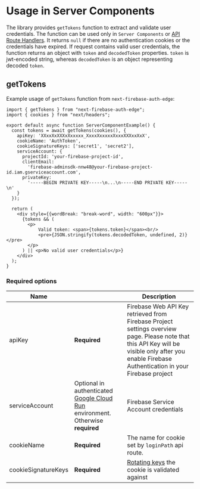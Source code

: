 # Usage in Server Components

The library provides `getTokens` function to extract and validate user credentials. The function can be used only in `Server Components` or [API Route Handlers](/docs/usage/app-router-api-routes). It returns `null` if there are no authentication cookies or the credentials have expired. If request contains valid user credentials, the function returns an object with `token` and `decodedToken` properties. `token` is jwt-encoded string, whereas `decodedToken` is an object representing decoded `token`.

## getTokens

Example usage of `getTokens` function from `next-firebase-auth-edge`:

```tsx
import { getTokens } from "next-firebase-auth-edge";
import { cookies } from "next/headers";

export default async function ServerComponentExample() {
  const tokens = await getTokens(cookies(), {
    apiKey: 'XXxxXxXXXxXxxxxx_XxxxXxxxxxXxxxXXXxxXxX',
    cookieName: 'AuthToken',
    cookieSignatureKeys: ['secret1', 'secret2'],
    serviceAccount: {
      projectId: 'your-firebase-project-id',
      clientEmail:
        'firebase-adminsdk-nnw48@your-firebase-project-id.iam.gserviceaccount.com',
      privateKey:
        '-----BEGIN PRIVATE KEY-----\n...\n-----END PRIVATE KEY-----\n'
    }
  });

  return (
    <div style={{wordBreak: "break-word", width: "600px"}}>
      {tokens && (
        <p>
            Valid token: <span>{tokens.token}</span><br/>
            <pre>{JSON.stringify(tokens.decodedToken, undefined, 2)}</pre>
        </p>
      ) || <p>No valid user credentials</p>}
    </div>
  );
}
```

### Required options

| Name                   |   | Description                                                                                                                                                                                      |
| ---------------------- | - | ------------------------------------------------------------------------------------------------------------------------------------------------------------------------------------------------ |
| apiKey           | **Required**                                                                                                           | Firebase Web API Key retrieved from Firebase Project settings overview page. Please note that this API Key will be visible only after you enable Firebase Authentication in your Firebase project |
| serviceAccount   | Optional in authenticated [Google Cloud Run](https://cloud.google.com/run) environment. Otherwise **required**                                                                                                            |  Firebase Service Account credentials |
| cookieName          | **Required**   | The name for cookie set by `loginPath` api route.                                                                                                                                                |
| cookieSignatureKeys   | **Required**    | [Rotating keys](https://developer.okta.com/docs/concepts/key-rotation/#:~:text=Key%20rotation%20is%20when%20a,and%20follows%20cryptographic%20best%20practices.) the cookie is validated against |
